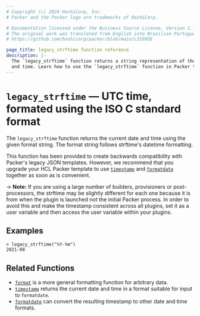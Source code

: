 ```yaml
---
# Copyright (c) 2024 HashiCorp, Inc.
# Packer and the Packer logo are trademarks of HashiCorp.

# Documentation licensed under the Business Source License, Version 1.1.
# The original work was translated from English into Brazilian Portuguese.
# https://github.com/hashicorp/packer/blob/main/LICENSE

page_title: legacy_strftime function reference
description: |-
  The `legacy_strftime` function returns a string representation of the current date
  and time. Learn how to use the `legacy_strftime` function in Packer templates.
---
```


# `legacy_strftime` — UTC time, formated using the ISO C standard format

The `legacy_strftime` function returns the current date and time using the given
format string. The format string follows strftime's datetime formatting.

This function has been provided to create backwards compatibility with Packer's
legacy JSON templates. However, we recommend that you upgrade your HCL Packer
template to use
[`timestamp`](/packer/docs/templates/hcl_templates/functions/datetime/timestamp) and
[`formatdate`](/packer/docs/templates/hcl_templates/functions/datetime/formatdate)
together as soon as is convenient.

-> **Note:** If you are using a large number of builders, provisioners or
post-processors, the strftime may be slightly different for each one because it
is from when the plugin is launched not the initial Packer process. In order to
avoid this and make the timestamp consistent across all plugins, set it as a
user variable and then access the user variable within your plugins.

## Examples

```shell-session
> legacy_strftime("%Y-%m")
2021-08
```

## Related Functions

- [`format`](/packer/docs/templates/hcl_templates/functions/string/format) is a more general formatting function for arbitrary
data.
- [`timestamp`](/packer/docs/templates/hcl_templates/functions/datetime/timestamp) returns the current date and time in a format
suitable for input to `formatdate`.
- [`formatdate`](/packer/docs/templates/hcl_templates/functions/datetime/formatdate) can convert the resulting timestamp to
  other date and time formats.
